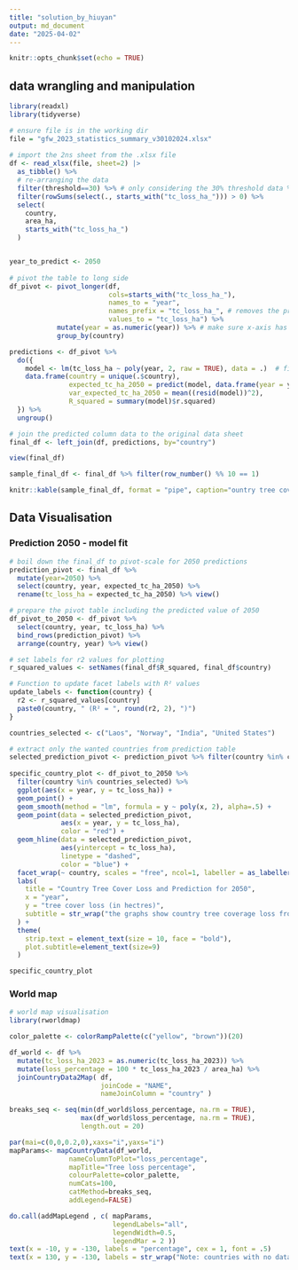 ```yaml
---
title: "solution_by_hiuyan"
output: md_document
date: "2025-04-02"
---
```


```r
knitr::opts_chunk$set(echo = TRUE)
```

## data wrangling and manipulation

```r
library(readxl)
library(tidyverse)

# ensure file is in the working dir
file = "gfw_2023_statistics_summary_v30102024.xlsx"
                  
# import the 2ns sheet from the .xlsx file
df <- read_xlsx(file, sheet=2) |>
  as_tibble() %>%
  # re-arranging the data 
  filter(threshold==30) %>% # only considering the 30% threshold data %>%
  filter(rowSums(select(., starts_with("tc_loss_ha_"))) > 0) %>%
  select(
    country,
    area_ha,
    starts_with("tc_loss_ha_")
  ) 


year_to_predict <- 2050
  
# pivot the table to long side 
df_pivot <- pivot_longer(df,
                         cols=starts_with("tc_loss_ha_"),
                         names_to = "year",
                         names_prefix = "tc_loss_ha_", # removes the prefix from column name
                         values_to = "tc_loss_ha") %>%
            mutate(year = as.numeric(year)) %>% # make sure x-axis has numeric data type
            group_by(country) 

predictions <- df_pivot %>%
  do({
    model <- lm(tc_loss_ha ~ poly(year, 2, raw = TRUE), data = .)  # fit a model by "year", for each country 
    data.frame(country = unique(.$country), 
               expected_tc_ha_2050 = predict(model, data.frame(year = year_to_predict)), # create a data frame that contains the predictor from the model
               var_expected_tc_ha_2050 = mean((resid(model))^2),
               R_squared = summary(model)$r.squared)
  }) %>%
  ungroup() 

# join the predicted column data to the original data sheet
final_df <- left_join(df, predictions, by="country") 

view(final_df)

sample_final_df <- final_df %>% filter(row_number() %% 10 == 1) 

knitr::kable(sample_final_df, format = "pipe", caption="ountry tree cover loss and prediction for year 2050")
```

## Data Visualisation

### Prediction 2050 - model fit 

```r
# boil down the final_df to pivot-scale for 2050 predictions
prediction_pivot <- final_df %>%
  mutate(year=2050) %>%
  select(country, year, expected_tc_ha_2050) %>%
  rename(tc_loss_ha = expected_tc_ha_2050) %>% view()

# prepare the pivot table including the predicted value of 2050
df_pivot_to_2050 <- df_pivot %>%
  select(country, year, tc_loss_ha) %>%
  bind_rows(prediction_pivot) %>% 
  arrange(country, year) %>% view()

# set labels for r2 values for plotting
r_squared_values <- setNames(final_df$R_squared, final_df$country)

# Function to update facet labels with R² values
update_labels <- function(country) {
  r2 <- r_squared_values[country]
  paste0(country, " (R² = ", round(r2, 2), ")")
}

countries_selected <- c("Laos", "Norway", "India", "United States")

# extract only the wanted countries from prediction table
selected_prediction_pivot <- prediction_pivot %>% filter(country %in% countries_selected)
  
specific_country_plot <- df_pivot_to_2050 %>%
  filter(country %in% countries_selected) %>%
  ggplot(aes(x = year, y = tc_loss_ha)) + 
  geom_point() + 
  geom_smooth(method = "lm", formula = y ~ poly(x, 2), alpha=.5) +
  geom_point(data = selected_prediction_pivot,
             aes(x = year, y = tc_loss_ha),
             color = "red") +
  geom_hline(data = selected_prediction_pivot,
             aes(yintercept = tc_loss_ha), 
             linetype = "dashed", 
             color = "blue") +
  facet_wrap(~ country, scales = "free", ncol=1, labeller = as_labeller(update_labels)) +
  labs(
    title = "Country Tree Cover Loss and Prediction for 2050",
    x = "year",
    y = "tree cover loss (in hectres)",
    subtitle = str_wrap("the graphs show country tree coverage loss from 2001-2023 data. Additionally, based on the data, an estimated figure for 2050 is modeled.")
  ) +
  theme(
    strip.text = element_text(size = 10, face = "bold"),
    plot.subtitle=element_text(size=9)
  )

specific_country_plot
```

### World map

```r
# world map visualisation
library(rworldmap)

color_palette <- colorRampPalette(c("yellow", "brown"))(20)

df_world <- df %>%
  mutate(tc_loss_ha_2023 = as.numeric(tc_loss_ha_2023)) %>%
  mutate(loss_percentage = 100 * tc_loss_ha_2023 / area_ha) %>%
  joinCountryData2Map( df,
                       joinCode = "NAME",
                       nameJoinColumn = "country" )

breaks_seq <- seq(min(df_world$loss_percentage, na.rm = TRUE), 
                  max(df_world$loss_percentage, na.rm = TRUE), 
                  length.out = 20)

par(mai=c(0,0,0.2,0),xaxs="i",yaxs="i")
mapParams<- mapCountryData(df_world,
               nameColumnToPlot="loss_percentage",
               mapTitle="Tree loss percentage",
               colourPalette=color_palette,
               numCats=100,
               catMethod=breaks_seq,
               addLegend=FALSE)

do.call(addMapLegend , c( mapParams,
                          legendLabels="all",
                          legendWidth=0.5,
                          legendMar = 2 ))
text(x = -10, y = -130, labels = "percentage", cex = 1, font = .5)
text(x = 130, y = -130, labels = str_wrap("Note: countries with no data is shown with white color", width=30), font = 0.04)

```
